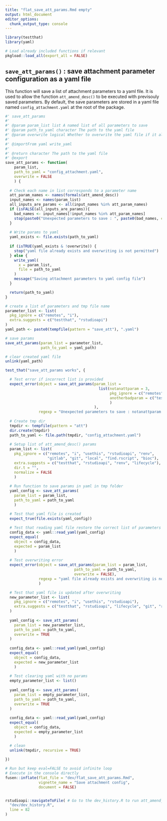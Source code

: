 ```yaml
---
title: "flat_save_att_params.Rmd empty"
output: html_document
editor_options: 
  chunk_output_type: console
---
```


```r
library(testthat)
library(yaml)
```

```r
# Load already included functions if relevant
pkgload::load_all(export_all = FALSE)
```

## `save_att_params()` : save attachment parameter configuration as a yaml file

This function will save a list of attachment parameters to a yaml file. It is used to allow the function `att_amend_desc()` to be executed with previsouly saved parameters. By default, the save parameters are stored in a yaml file named `config_attachment.yaml` at the root of the package.

```r
#' save_att_params
#'
#' @param param_list list A named list of all parameters to save
#' @param path_to_yaml character The path to the yaml file
#' @param overwrite logical Whether to overwrite the yaml file if it already exists
#' 
#' @importFrom yaml write_yaml
#' 
#' @return character The path to the yaml file
#' @export
save_att_params <- function(
    param_list,
    path_to_yaml = "config_attachment.yaml",
    overwrite = FALSE
    ) {
  
  # Check each name in list corresponds to a parameter name
  att_param_names <- names(formals(att_amend_desc))
  input_names <- names(param_list)
  all_inputs_are_params <- all(input_names %in% att_param_names)
  if (isFALSE(all_inputs_are_params)){
    bad_names <- input_names[!input_names %in% att_param_names]
    stop(paste0("Unexpected parameters to save : ", paste0(bad_names, collapse = " ; ")))
  }
  
  # Write params to yaml
  yaml_exists <- file.exists(path_to_yaml)
  
  if (isTRUE(yaml_exists & !overwrite)) {
    stop("yaml file already exists and overwriting is not permitted")
  } else {
    write_yaml(
      x = param_list,
      file = path_to_yaml
    )
    message("Saving attachment parameters to yaml config file")
  }

  return(path_to_yaml)
}
```

```r
# create a list of parameters and tmp file name
parameter_list <- list(
  pkg_ignore = c("remotes", "i"),
  extra.suggests = c("testthat", "rstudioapi")
)
yaml_path <- paste0(tempfile(pattern = "save_att"), ".yaml")

# save params
save_att_params(param_list = parameter_list,
                path_to_yaml = yaml_path)

# clear created yaml file
unlink(yaml_path)
```

```r
test_that("save_att_params works", {

  # Test error if incorrect list is provided
  expect_error(object = save_att_params(param_list =
                                          list(notanattparam = 3,
                                               pkg_ignore = c("remotes"),
                                               anotherbadparam = c("testthat")
                                               )
                                        ),
               regexp = "Unexpected parameters to save : notanattparam ; anotherbadparam")
  
  # Create tmp dir
  tmpdir <- tempfile(pattern = "att")
  dir.create(tmpdir)
  path_to_yaml <- file.path(tmpdir, "config_attachment.yaml")
  
  # Setup list of att_amend_desc() params
  param_list <- list(
    pkg_ignore = c("remotes", "i", "usethis", "rstudioapi", "renv",
                   "gitlab", "git", "local", "find.rscript", "bioc"),
    extra.suggests = c("testthat", "rstudioapi", "renv", "lifecycle"),
    dir.t = "",
    normalize = FALSE
    )
  
  # Run function to save params in yaml in tmp folder
  yaml_config <- save_att_params(
    param_list = param_list,
    path_to_yaml = path_to_yaml
    )

  # Test that yaml file is created
  expect_true(file.exists(yaml_config))
  
  # Test that reading yaml file restore the correct list of parameters
  config_data <- yaml::read_yaml(yaml_config)
  expect_equal(
    object = config_data,
    expected = param_list
    )
  
  # Test overwriting error
  expect_error(object = save_att_params(param_list = param_list,
                               path_to_yaml = path_to_yaml,
                               overwrite = FALSE),
               regexp = "yaml file already exists and overwriting is not permitted"
               )

  # Test that yaml file is updated after overwriting
  new_parameter_list <- list(
    pkg_ignore = c("remotes", "i", "usethis", "rstudioapi"),
    extra.suggests = c("testthat", "rstudioapi", "lifecycle", "git", "renv")
  )
  
  yaml_config <- save_att_params(
    param_list = new_parameter_list,
    path_to_yaml = path_to_yaml,
    overwrite = TRUE
  )
  
  config_data <- yaml::read_yaml(yaml_config)
  expect_equal(
    object = config_data,
    expected = new_parameter_list
    )
  
  # Test clearing yaml with no params
  empty_parameter_list <- list()
  
  yaml_config <- save_att_params(
    param_list = empty_parameter_list,
    path_to_yaml = path_to_yaml,
    overwrite = TRUE
  )
  
  config_data <- yaml::read_yaml(yaml_config)
  expect_equal(
    object = config_data,
    expected = empty_parameter_list
    )

  # clean
  unlink(tmpdir, recursive = TRUE)
  
})
```

```r
# Run but keep eval=FALSE to avoid infinite loop
# Execute in the console directly
fusen::inflate(flat_file = "dev/flat_save_att_params.Rmd",
               vignette_name = "Save attachment config",
               document = FALSE)


rstudioapi::navigateToFile( # Go to the dev_history.R to run att_amend_desc()
  "dev/dev_history.R",
  line = 82
)
```

